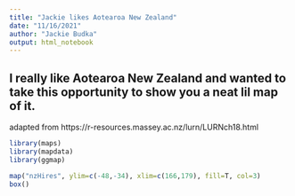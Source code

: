 ```yaml
---
title: "Jackie likes Aotearoa New Zealand"
date: "11/16/2021"
author: "Jackie Budka"
output: html_notebook
---
```


## I really like Aotearoa New Zealand and wanted to take this opportunity to show you a neat lil map of it.

adapted from https://r-resources.massey.ac.nz/lurn/LURNch18.html

```r
library(maps)
library(mapdata)
library(ggmap)

```


```r
map("nzHires", ylim=c(-48,-34), xlim=c(166,179), fill=T, col=3)
box()
```




